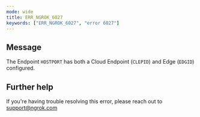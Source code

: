 ```yaml
---
mode: wide
title: ERR_NGROK_6027
keywords: ["ERR_NGROK_6027", "error 6027"]
---
```


## Message

The Endpoint `HOSTPORT` has both a Cloud Endpoint (`CLEPID`) and Edge (`EDGID`) configured.

## Further help

If you're having trouble resolving this error, please reach out to [support@ngrok.com](mailto:support@ngrok.com?subject=Help%20with%20ERR_NGROK_6027)
